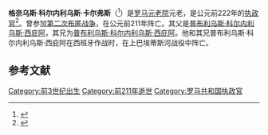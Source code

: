 {{expand|time=2010-07-23T16:09:03+00:00}}
'''格奈乌斯·科尔内利乌斯·卡尔弗斯'''（{{lang-la|Gnaeus Cornelius Scipio Calvus}}<ref>{{Cite book |title=The Oxford Companion to Classical Civilization |url=https://books.google.com/books?isbn=0191016764 |author=Simon Hornblower, Antony Spawforth, Esther Eidinow |year=2014 |isbn=0191016764}}</ref>）是[[罗马元老院|罗马元老院]]元老，是公元前222年的[[执政官|执政官]]<ref>{{Cite book|url=https://books.google.com/books?isbn=0244397139 |title=Remember To Rule |author=Michael Warden |year=2018 |isbn=0244397139}}</ref>。曾参加[[第二次布匿战争|第二次布匿战争]]，在公元前211年阵亡。其父是[[普布利乌斯·科尔内利乌斯·西庇阿|普布利乌斯·科尔内利乌斯·西庇阿]]，其兄为[[普布利乌斯·科尔内利乌斯·西庇阿|普布利乌斯·科尔内利乌斯·西庇阿]]。他和其兄普布利乌斯·科尔内利乌斯·西庇阿在西班牙作战时，在上巴埃蒂斯河战役中阵亡。

==参考文献==
{{reflist}}
{{古罗马小作品}}
{{S-start}}
{{Succession box|title=[[罗马共和国|罗马共和国]][[罗马执政官|执政官]]|before=[[盖乌斯·弗拉米尼乌斯·尼波斯|盖乌斯·弗拉米尼乌斯·尼波斯]]<br/>&<br/>{{tsl|en|Publius Furius Sp.f. Philus|普布利乌斯·弗里乌斯·菲鲁斯}}||after={{tsl|en|Publius Cornelius Scipio Asina|普布利乌斯·科尔内利乌斯·西庇阿·阿西纳}}<br/>&<br/>{{tsl|en|Marcus Minucius Rufus|马尔库斯·米努基乌斯·鲁弗斯}}|years=与[[马克卢斯|马克卢斯]]共职<br />公元前222年}}
{{S-end}}
{{DEFAULTSORT:Cornelius Scipio Calvus, Gnaeus}}
[[Category:前3世纪出生|Category:前3世纪出生]]
[[Category:前211年逝世|Category:前211年逝世]]
[[Category:罗马共和国执政官|Category:罗马共和国执政官]]